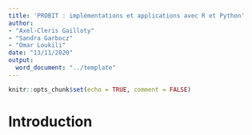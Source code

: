 ```yaml
---
title: 'PROBIT : implémentations et applications avec R et Python'
author: 
- "Axel-Cleris Gailloty"
- "Sandra Garbocz"
- "Omar Loukili"
date: "13/11/2020"
output: 
  word_document: "../template"
---
```


```r
knitr::opts_chunk$set(echo = TRUE, comment = FALSE)
```

# Introduction 
